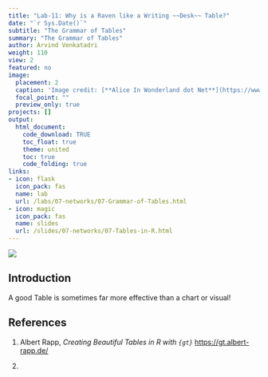 ```yaml
---
title: "Lab-11: Why is a Raven like a Writing ~~Desk~~ Table?"
date: "`r Sys.Date()`"
subtitle: "The Grammar of Tables"
summary: "The Grammar of Tables"
author: Arvind Venkatadri
weight: 110
view: 2
featured: no
image:
  placement: 2
  caption: 'Image credit: [**Alice In Wonderland dot Net**](https://www.alice-in-wonderland.net/)'
  focal_point: ""
  preview_only: true
projects: []
output: 
  html_document:
    code_download: TRUE
    toc_float: true
    theme: united
    toc: true
    code_folding: true
links:
- icon: flask
  icon_pack: fas
  name: lab
  url: /labs/07-networks/07-Grammar-of-Tables.html
- icon: magic
  icon_pack: fas
  name: slides
  url: /slides/07-networks/07-Tables-in-R.html
---
```


![](featured.jpg)


## Introduction

A good Table is sometimes far more effective than a chart or visual! 


## References

1. Albert Rapp, *Creating Beautiful Tables in R with `{gt}`* <https://gt.albert-rapp.de/>

1. 

